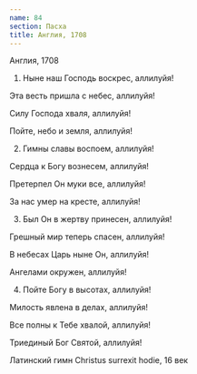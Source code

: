 ```yaml
---
name: 84
section: Пасха
title: Англия, 1708
---
```

Англия, 1708


1. Ныне наш Господь воскрес, аллилуйя!

Эта весть пришла с небес, аллилуйя!

Силу Господа хваля, аллилуйя!

Пойте, небо и земля, аллилуйя!


2. Гимны славы воспоем, аллилуйя!

Сердца к Богу вознесем, аллилуйя!

Претерпел Он муки все, аллилуйя!

За нас умер на кресте, аллилуйя!


3. Был Он в жертву принесен, аллилуйя!

Грешный мир теперь спасен, аллилуйя!

В небесах Царь ныне Он, аллилуйя!

Ангелами окружен, аллилуйя!


4. Пойте Богу в высотах, аллилуйя!

Милость явлена в делах, аллилуйя!

Все полны к Тебе хвалой, аллилуйя!

Триединый Бог Святой, аллилуйя!


Латинский гимн Christus surrexit hodie, 16 век